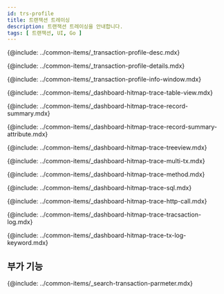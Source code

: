 ```yaml
---
id: trs-profile
title: 트랜잭션 트레이싱
description: 트랜잭션 트레이싱을 안내합니다. 
tags: [ 트랜잭션, UI, Go ]
---
```


<!--## 트랜잭션 트레이싱이란?-->
{@include: ../common-items/_transaction-profile-desc.mdx}

<!--## 상세 분석-->
{@include: ../common-items/_transaction-profile-details.mdx}

<!--### 트랜잭션 정보 창 안내-->
{@include: ../common-items/_transaction-profile-info-window.mdx}

<!--### 테이블 뷰-->
{@include: ../common-items/_dashboard-hitmap-trace-table-view.mdx}  


<!--### 레코드 요약-->
{@include: ../common-items/_dashboard-hitmap-trace-record-summary.mdx}  

{@include: ../common-items/_dashboard-hitmap-trace-record-summary-attribute.mdx} 

<!--### 트리뷰-->
{@include: ../common-items/_dashboard-hitmap-trace-treeview.mdx}  


<!--### 멀티 트랜잭션-->
{@include: ../common-items/_dashboard-hitmap-trace-multi-tx.mdx}


<!--### 메소드 요약-->
{@include: ../common-items/_dashboard-hitmap-trace-method.mdx}


<!--### SQL 요약-->
{@include: ../common-items/_dashboard-hitmap-trace-sql.mdx}


<!--### HTTP Call 요약-->
{@include: ../common-items/_dashboard-hitmap-trace-http-call.mdx}


<!--### 트랜잭션 로그-->
{@include: ../common-items/_dashboard-hitmap-trace-tracsaction-log.mdx}  


<!--#### 키워드 하이라이트 설정하기, 삭제-->
{@include: ../common-items/_dashboard-hitmap-trace-tx-log-keyword.mdx}


## 부가 기능

<!--### 트랜잭션 파라미터 조회-->
{@include: ../common-items/_search-transaction-parmeter.mdx}